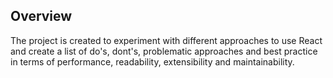 ## Overview

The project is created to experiment with different approaches to use
React and create a list of do's, dont's, problematic approaches and best
practice in terms of performance, readability, extensibility and
maintainability.

